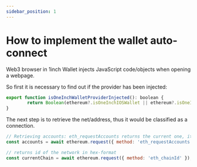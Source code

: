```yaml
---
sidebar_position: 1
---
```



# How to implement the wallet auto-connect

Web3 browser in 1inch Wallet injects JavaScript code/objects when opening a webpage.

So first it is necessary to find out if the provider has been injected:

```javascript
export function isOneInchWalletProviderInjected(): boolean {
		return Boolean(ethereum?.isOneInchIOSWallet || ethereum?.isOneInchAndroidWallet);
}
```
The next step is to retrieve the net/address, thus it would be classified as a connection.

```javascript
// Retrieving accounts: eth_requestAccounts returns the current one, it gives an array containing single address
const accounts = await ethereum.request({ method: 'eth_requestAccounts' });
```

```javascript
// returns id of the network in hex-format
const currentChain = await ethereum.request({ method: 'eth_chainId' });
```

#
